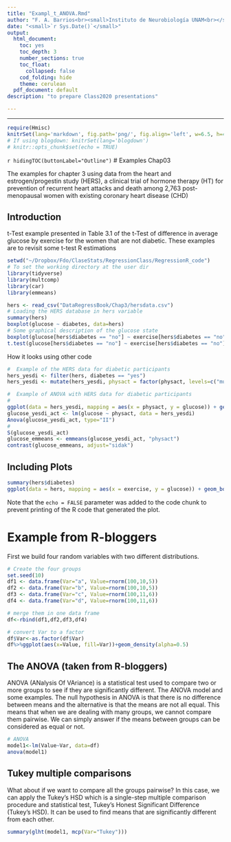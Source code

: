 ```yaml
---
title: "Exampl_t_ANOVA.Rmd"
author: "F. A. Barrios<br><small>Instituto de Neurobiología UNAM<br></small>"
date: "<small>`r Sys.Date()`</small>"
output:
  html_document:
    toc: yes
    toc_depth: 3
    number_sections: true
    toc_float:
      collapsed: false
    cod_folding: hide
    theme: cerulean
  pdf_document: default
description: "to prepare Class2020 presentations"

---
```


---
```r
require(Hmisc)
knitrSet(lang='markdown', fig.path='png/', fig.align='left', w=6.5, h=4.5, cache=TRUE)
# If using blogdown: knitrSet(lang='blogdown')
# knitr::opts_chunk$set(echo = TRUE)
```
`r hidingTOC(buttonLabel="Outline")`
# Examples Chap03 

The examples for chapter 3 using data from the heart and estrogen/progestin study (HERS), a clinical trial of hormone therapy (HT) for prevention of recurrent heart attacks and death among 2,763 post-menopausal women with existing coronary heart disease (CHD)

## Introduction
t-Test example presented in Table 3.1 of the t-Test of difference in average glucose by exercise for the women that are not diabetic. These examples are to revisit some t-test R estimations 

```r
setwd("~/Dropbox/Fdo/ClaseStats/RegressionClass/RegressionR_code")
# To set the working directory at the user dir
library(tidyverse)
library(multcomp)
library(car)
library(emmeans)

hers <- read_csv("DataRegressBook/Chap3/hersdata.csv")
# Loading the HERS database in hers variable
summary(hers)
boxplot(glucose ~ diabetes, data=hers)
# Some graphical description of the glucose state
boxplot(glucose[hers$diabetes == "no"] ~ exercise[hers$diabetes == "no"], alternative="two.sided", data=hers)
t.test(glucose[hers$diabetes == "no"] ~ exercise[hers$diabetes == "no"], data=hers, alternative="two.sided", mu=0, paired=FALSE, var.equal=TRUE)
```

How it looks using other code
```r
#  Example of the HERS data for diabetic participants
hers_yesdi <- filter(hers, diabetes == "yes")
hers_yesdi <- mutate(hers_yesdi, physact = factor(physact, levels=c("much less active","somewhat less active","about as active","somewhat more active","much more active")))

#  Example of ANOVA with HERS data for diabetic participants
#
ggplot(data = hers_yesdi, mapping = aes(x = physact, y = glucose)) + geom_boxplot(na.rm = TRUE)
glucose_yesdi_act <- lm(glucose ~ physact, data = hers_yesdi)
Anova(glucose_yesdi_act, type="II")
#
S(glucose_yesdi_act)
glucose_emmeans <- emmeans(glucose_yesdi_act, "physact")
contrast(glucose_emmeans, adjust="sidak")
```

## Including Plots

```r
summary(hers$diabetes)
ggplot(data = hers, mapping = aes(x = exercise, y = glucose)) + geom_boxplot() + facet_grid( . ~ diabetes)
```

Note that the `echo = FALSE` parameter was added to the code chunk to prevent printing of the R code that generated the plot.

# Example from R-bloggers
First we build four random variables with two different distributions.

```r
# Create the four groups
set.seed(10) 
df1 <- data.frame(Var="a", Value=rnorm(100,10,5))
df2 <- data.frame(Var="b", Value=rnorm(100,10,5))
df3 <- data.frame(Var="c", Value=rnorm(100,11,6))
df4 <- data.frame(Var="d", Value=rnorm(100,11,6))

# merge them in one data frame
df<-rbind(df1,df2,df3,df4)

# convert Var to a factor
df$Var<-as.factor(df$Var)
df%>%ggplot(aes(x=Value, fill=Var))+geom_density(alpha=0.5)
```
## The ANOVA (taken from R-bloggers)
ANOVA (ANalysis Of VAriance) is a statistical test used to compare two or more groups to see if they are significantly different. The ANOVA model and some examples. The null hypothesis in ANOVA is that there is no difference between means and the alternative is that the means are not all equal. This means that when we are dealing with many groups, we cannot compare them pairwise. We can simply answer if the means between groups can be considered as equal or not.

```r
# ANOVA
model1<-lm(Value~Var, data=df)
anova(model1)
```

## Tukey multiple comparisons
What about if we want to compare all the groups pairwise? In this case, we can apply the Tukey’s HSD which is a single-step multiple comparison procedure and statistical test, Tukey's Honest Significant Difference (Tukey's HSD). It can be used to find means that are significantly different from each other.

```r
summary(glht(model1, mcp(Var="Tukey")))
```
